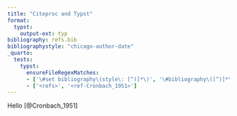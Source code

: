 ```yaml
---
title: "Citeproc and Typst"
format: 
  typst:
    output-ext: typ
bibliography: refs.bib
bibliographystyle: "chicago-author-date"
_quarto:
  tests: 
    typst:
      ensureFileRegexMatches:
      - ['\#set bibliography\(style\: [^)]*\)', '\#bibliography\([^)]*\)', '\#cite\([^)]*\)']
      - ['<refs>', '<ref-Cronbach_1951>']
---
```


Hello [@Cronbach_1951]